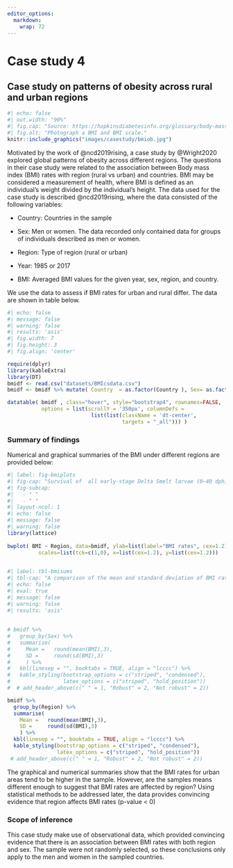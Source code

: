```yaml
---
editor_options: 
  markdown: 
    wrap: 72
---
```


# Case study 4 {#sec-casestudy4}

## Case study on patterns of obesity across rural and urban regions {#sec-csob}


```r
#| echo: false
#| out.width: "90%"
#| fig.cap: "Source: https://hopkinsdiabetesinfo.org/glossary/body-mass-index/"
#| fig.alt: "Photograph a BMI and BMI scale."
knitr::include_graphics("images/casestudy/bmiob.jpg")
```

Motivated by the work of   @ncd2019rising, a case study by @Wright2020 explored global patterns of obesity across different regions.  The questions in their case study were related to the  association between Body mass index (BMI) rates with region (rural vs urban) and countries.  BMI may be considered a measurement of health, where BMI is defined as an individual’s weight divided by the individual’s height. The data used for the case study is described @ncd2019rising, where the data  consisted of the following variables:

- Country: Countries in the sample

- Sex: Men or women. The data recorded only contained data for groups of individuals described as men or women.

- Region: Type of region (rural or urban)

- Year:  1985 or 2017

- BMI: Averaged BMI values for the given year, sex, region, and country.

We use the data to assess if BMI rates for urban and rural differ.   The data are shown in table below.

```r
#| echo: false
#| message: false
#| warning: false
#| results: 'asis'
#| fig.width: 7
#| fig.height: 3
#| fig.align: 'center'

require(dplyr)
library(kableExtra)
library(DT)
bmidf <- read.csv("datasets/BMIcsdata.csv")
bmidf <- bmidf %>% mutate( Country  = as.factor(Country ), Sex= as.factor(Sex),  Region = as.factor(Region)  )

datatable( bmidf , class="hover", style="bootstrap4", rownames=FALSE,   height=250,  fillContainer = T, caption="BMI case study data" ,
           options = list(scrollY = '350px', columnDefs = 
                           list(list(className = 'dt-center', 
                                     targets = "_all"))) )  
```  



### Summary of findings {-}

Numerical and graphical summaries of the BMI under different regions are provided below: 

```r
#| label: fig-bmiplots
#| fig-cap: "Survival of  all early-stage Delta Smelt larvae (0–40 dph) in the study reared under different light intensities. " 
#| fig-subcap:
#|   - " "
#|   - " " 
#| layout-ncol: 1
#| echo: false
#| message: false
#| warning: false
library(lattice)
 
bwplot( BMI ~ Region, data=bmidf, ylab=list(label="BMI rates", cex=1.2), 
          scales=list(tck=c(1,0), x=list(cex=1.2), y=list(cex=1.2)))
 
```

```r
#| label: tbl-bmisums
#| tbl-cap: "A comparison of the mean and standard deviation of BMI rates for each region"
#| echo: false
#| eval: true
#| message: false
#| warning: false
#| results: 'asis'
 
 
# bmidf %>%
#   group_by(Sex) %>%
#   summarise(
#     Mean =   round(mean(BMI),3), 
#     SD =     round(sd(BMI),3)
#     ) %>%
#   kbl(linesep = "", booktabs = TRUE, align = "lcccc") %>%
#   kable_styling(bootstrap_options = c("striped", "condensed"), 
#                 latex_options = c("striped", "hold_position"))  
#  # add_header_above(c(" " = 1, "Robust" = 2, "Not robust" = 2))

bmidf %>%
  group_by(Region) %>%
  summarise(
    Mean =   round(mean(BMI),3), 
    SD =     round(sd(BMI),3)
    ) %>%
  kbl(linesep = "", booktabs = TRUE, align = "lcccc") %>%
  kable_styling(bootstrap_options = c("striped", "condensed"), 
                latex_options = c("striped", "hold_position"))  
 # add_header_above(c(" " = 1, "Robust" = 2, "Not robust" = 2))

```
  
The graphical and numerical summaries show that the BMI rates for urban areas tend to be higher in the sample.    However, are the samples means different enough to suggest that BMI rates are affected by region?   Using statistical methods to be addressed later, the data provides convincing  evidence that region affects BMI rates (p-value $<$ 0)

### Scope of inference {-}
  

This case study make use of observational data, which provided convincing evidence that there is an association between BMI rates with both region and sex. The sample were not randomly selected, so these conclusions only apply to the men and women in the  sampled countries.  

 